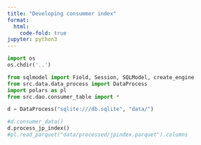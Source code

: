 ```yaml
---
title: "Developing consummer index"
format:
  html:
    code-fold: true
jupyter: python3
---
```


```python
import os 
os.chdir('..')
```

```python
from sqlmodel import Field, Session, SQLModel, create_engine
from src.data.data_process import DataProcess
import polars as pl
from src.dao.consumer_table import *
```

```python
d = DataProcess("sqlite:///db.sqlite", "data/")
```

```python
#d.consumer_data()
d.process_jp_index()
#pl.read_parquet("data/processed/jpindex.parquet").columns
```

